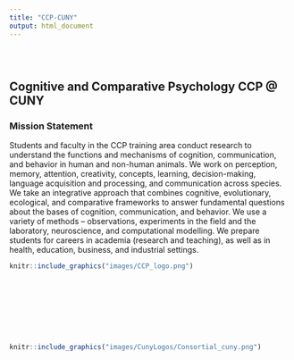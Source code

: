 ```yaml
---
title: "CCP-CUNY"
output: html_document
---
```


<style type="text/css">
.title {
  display: none;
}

#getting-started img {
  margin-right: 10px;
}

</style>

<div class="row" style="padding-top: 30px;">
<div class="col-sm-6">

# **Cognitive and Comparative Psychology CCP @ CUNY **

### Mission Statement

Students and faculty in the CCP training area conduct research to understand the functions and mechanisms of cognition, communication, and behavior in human and non-human animals. We work on perception, memory, attention, creativity, concepts, learning, decision-making, language acquisition and processing, and communication across species. We take an integrative approach that combines cognitive, evolutionary, ecological, and comparative frameworks to answer fundamental questions about the bases of cognition, communication, and behavior. We use a variety of methods – observations, experiments in the field and the laboratory, neuroscience, and computational modelling. We prepare students for careers in academia (research and teaching), as well as in health, education, business, and industrial settings.


</div>
<div class="col-sm-6">

```r
knitr::include_graphics("images/CCP_logo.png")
```


<br>
<br>
<br>
<br>
<br>
<br>

```r
knitr::include_graphics("images/CunyLogos/Consortial_cuny.png")
```



</div>
</div>

